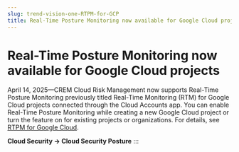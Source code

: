 ```yaml
---
slug: trend-vision-one-RTPM-for-GCP
title: Real-Time Posture Monitoring now available for Google Cloud projects
---
```

# Real-Time Posture Monitoring now available for Google Cloud projects

April 14, 2025—CREM Cloud Risk Management now supports Real-Time Posture Monitoring previously titled Real-Time Monitoring (RTM) for Google Cloud projects connected through the Cloud Accounts app. You can enable Real-Time Posture Monitoring while creating a new Google Cloud project or turn the feature on for existing projects or organizations. For details, see [RTPM for Google Cloud](realtime-threat-monitor.mdx).

**Cloud Security → Cloud Security Posture**
:::
